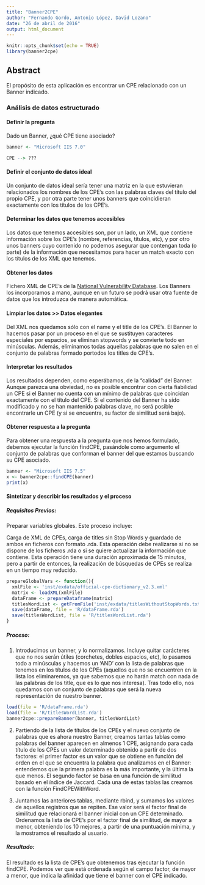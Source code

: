 ---
title: "Banner2CPE"
author: "Fernando Gordo, Antonio López, David Lozano"
date: "26 de abril de 2016"
output: html_document
---

```{r setup, include=FALSE}
knitr::opts_chunk$set(echo = TRUE)
library(banner2cpe)
```



## Abstract

El propósito de esta aplicación es encontrar un CPE relacionado con un Banner indicado.


### Análisis de datos estructurado

#### Definir la pregunta

Dado un Banner, ¿qué CPE tiene asociado?


```{r Definir_Pregunta, eval=FALSE}
banner <- "Microsoft IIS 7.0"

CPE --> ???

```


####  Definir el conjunto de datos ideal

Un conjunto de datos ideal sería tener una matriz en la que estuvieran relacionados los nombres de los CPE's con las palabras claves del título del propio CPE, y por otra parte tener unos banners que coincidieran exactamente con los títulos de los CPE's.


#### Determinar los datos que tenemos accesibles

Los datos que tenemos accesibles son, por un lado, un XML que contiene información sobre los CPE's (nombre, referencias, títulos, etc), y por otro unos banners cuyo contenido no podemos asegurar que contengan toda (o parte) de la información que necesitamos para hacer un match exacto con los títulos de los XML que tenemos.


#### Obtener los datos

Fichero XML de CPE's de la [National Vulnerability Database](http://static.nvd.nist.gov/feeds/xml/cpe/dictionary/official-cpe-dictionary_v2.3.xml).
Los Banners los incorporamos a mano, aunque en un futuro se podrá usar otra fuente de datos que los introduzca de manera automática.


#### Limpiar los datos >> Datos elegantes

Del XML nos quedamos sólo con el name y el title de los CPE's. El Banner lo hacemos pasar por un proceso en el que se sustituyen caracteres especiales por espacios, se eliminan stopwords y se convierte todo en minúsculas. Además, eliminamos todas aquellas palabras que no salen en el conjunto de palabras formado portodos los titles de CPE's.




#### Interpretar los resultados

Los resultados dependen, como esperábamos, de la "calidad" del Banner. Aunque parezca una obviedad, no es posible encontrar con cierta fiabilidad un CPE si el Banner no cuenta con un mínimo de palabras que coincidan exactamente con el título del CPE. Si el contenido del Banner ha sido modificado y no se han mantenido palabras clave, no será posible encontrarle un CPE (y si se encuentra, su factor de similitud será bajo).

#### Obtener respuesta a la pregunta

Para obtener una respuesta a la pregunta que nos hemos formulado, debemos ejecutar la función findCPE, pasándole como argumento el conjunto de palabras que conforman el banner del que estamos buscando su CPE asociado.

```{r findCPE}
banner <- "Microsoft IIS 7.5"
x <- banner2cpe::findCPE(banner)
print(x)
```


#### Sintetizar y describir los resultados y el proceso



##### Requisitos Previos:

Preparar variables globales. Este proceso incluye:

Carga de XML de CPEs, carga de titles sin Stop Words y guardado de ambos en ficheros con formato .rda. Esta operación debe realizarse si no se dispone de los ficheros .rda o si se quiere actualizar la información que contiene. Esta operación tiene una duración aproximada de 15 minutos, pero a partir de entonces, la realización de búsquedas de CPEs se realiza en un tiempo muy reducido.

```{r eval=FALSE}
prepareGlobalVars <- function(){
  xmlFile <- 'inst/exdata/official-cpe-dictionary_v2.3.xml'
  matrix <- loadXML(xmlFile)
  dataFrame <- prepareDataframe(matrix)
  titlesWordList <- getFromFile('inst/exdata/titlesWithoutStopWords.txt')
  save(dataFrame, file = 'R/dataFrame.rda')
  save(titlesWordList, file = 'R/titlesWordList.rda')
}
```



##### Proceso:

1. Introducimos un banner, y lo normalizamos. Incluye quitar carácteres que no nos serán útiles (corchetes, dobles espacios, etc), lo pasamos todo a minúsculas y hacemos un 'AND' con la lista de palabras que tenemos en los títulos de los CPEs (aquellos que no se encuentren en la lista los eliminaremos, ya que sabemos que no harán match con nada de las palabras de los title, que es lo que nos interesa). Tras todo ello, nos quedamos con un conjunto de palabras que será la nueva representación de nuestro banner. 

```{r prepararBanner , echo=FALSE}
load(file = 'R/dataFrame.rda')
load(file = 'R/titlesWordList.rda')
banner2cpe::prepareBanner(banner, titlesWordList)

```


2. Partiendo de la lista de títulos de los CPEs y el nuevo conjunto de palabras que es ahora nuestro Banner, creamos tantas tablas como palabras del banner aparecen en almenos 1 CPE, asignando para cada título de los CPEs un valor determinado obtenido a partir de dos factores: el primer factor es un valor que se obtiene en función del orden en el que se encuentra la palabra que analizamos en el Banner: entendemos que la primera palabra es la más importante, y la última la que menos. El segundo factor se basa en una función de similitud basado en el índice de Jaccard. Cada una de estas tablas las creamos con la función FindCPEWithWord.


3. Juntamos las anteriores tablas, mediante rbind, y sumamos los valores de aquellos registros que se repiten. Ese valor será el factor final de similitud que relacionará el banner inicial con un CPE determinado. Ordenamos la lista de CPE's por el factor final de similitud, de mayor a menor, obteniendo los 10 mejores, a partir de una puntuación mínima, y la mostramos el resultado al usuario.


##### Resultado:

El resultado es la lista de CPE's que obtenemos tras ejecutar la función findCPE. Podemos ver que está ordenada según el campo factor, de mayor a menor, que indica la afinidad que tiene el banner con el CPE indicado.
